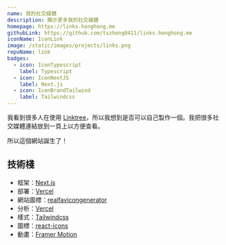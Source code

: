 ```yaml
---
name: 我的社交媒體
description: 顯示更多我的社交媒體
homepage: https://links.honghong.me
githubLink: https://github.com/tszhong0411/links.honghong.me
iconName: IconLink
image: /static/images/projects/links.png
repoName: link
badges:
  - icon: IconTypescript
    label: Typescript
  - icon: IconNextJS
    label: Next.js
  - icon: IconBrandTailwind
    label: Tailwindcss
---
```


我看到很多人在使用 [Linktree](https://linktr.ee/)，所以我想到是否可以自己製作一個。我把很多社交媒體連結放到一頁上以方便查看。

所以這個網站誕生了！

## 技術棧

- 框架：[Next.js](https://nextjs.org/)
- 部署：[Vercel](https://vercel.com)
- 網站圖標：[realfavicongenerator](https://realfavicongenerator.net/)
- 分析：[Vercel](https://vercel.com/)
- 樣式：[Tailwindcss](https://tailwindcss.com)
- 圖標：[react-icons](https://react-icons.github.io/react-icons/)
- 動畫：[Framer Motion](https://www.framer.com/motion/)
